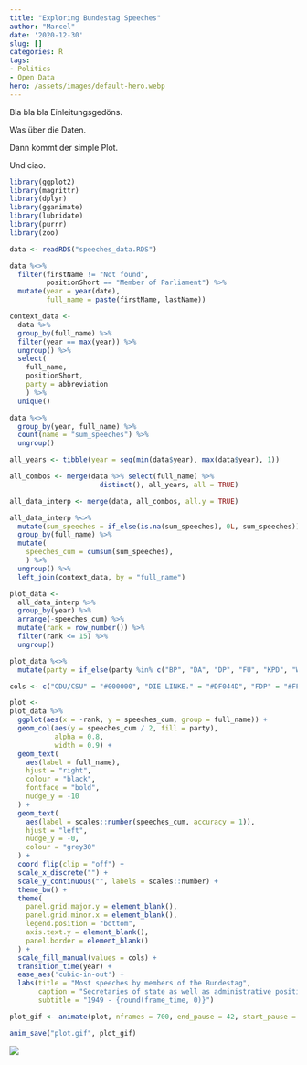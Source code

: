 ```yaml
---
title: "Exploring Bundestag Speeches"
author: "Marcel"
date: '2020-12-30'
slug: []
categories: R
tags:
- Politics
- Open Data
hero: /assets/images/default-hero.webp
---
```


Bla bla bla Einleitungsgedöns. 

Was über die Daten.

Dann kommt der simple Plot. 

Und ciao.

```r

library(ggplot2)
library(magrittr)
library(dplyr)
library(gganimate)
library(lubridate)
library(purrr)
library(zoo)

```

```r

data <- readRDS("speeches_data.RDS")

```


```r

data %<>%
  filter(firstName != "Not found",
         positionShort == "Member of Parliament") %>%
  mutate(year = year(date),
         full_name = paste(firstName, lastName))

context_data <- 
  data %>%
  group_by(full_name) %>%
  filter(year == max(year)) %>%
  ungroup() %>%
  select(
    full_name,
    positionShort,
    party = abbreviation
    ) %>% 
  unique()

data %<>%
  group_by(year, full_name) %>% 
  count(name = "sum_speeches") %>% 
  ungroup()

all_years <- tibble(year = seq(min(data$year), max(data$year), 1))

all_combos <- merge(data %>% select(full_name) %>% 
                      distinct(), all_years, all = TRUE)

all_data_interp <- merge(data, all_combos, all.y = TRUE)

all_data_interp %<>%
  mutate(sum_speeches = if_else(is.na(sum_speeches), 0L, sum_speeches)) %>% 
  group_by(full_name) %>% 
  mutate(
    speeches_cum = cumsum(sum_speeches),
    ) %>% 
  ungroup() %>% 
  left_join(context_data, by = "full_name")

plot_data <- 
  all_data_interp %>% 
  group_by(year) %>% 
  arrange(-speeches_cum) %>% 
  mutate(rank = row_number()) %>% 
  filter(rank <= 15) %>% 
  ungroup()

plot_data %<>%
  mutate(party = if_else(party %in% c("BP", "DA", "DP", "FU", "KPD", "WAV", "GB/BHE"), "other", party))

cols <- c("CDU/CSU" = "#000000", "DIE LINKE." = "#DF044D", "FDP" = "#FFED00", "Grüne" = "#347020", "other" = "grey", "SPD" = "#E30400")

```

```r

plot <-
plot_data %>%
  ggplot(aes(x = -rank, y = speeches_cum, group = full_name)) +
  geom_col(aes(y = speeches_cum / 2, fill = party),
           alpha = 0.8,
           width = 0.9) +
  geom_text(
    aes(label = full_name),
    hjust = "right",
    colour = "black",
    fontface = "bold",
    nudge_y = -10
  ) +
  geom_text(
    aes(label = scales::number(speeches_cum, accuracy = 1)),
    hjust = "left",
    nudge_y = -0,
    colour = "grey30"
  ) +
  coord_flip(clip = "off") +
  scale_x_discrete("") +
  scale_y_continuous("", labels = scales::number) +
  theme_bw() +
  theme(
    panel.grid.major.y = element_blank(),
    panel.grid.minor.x = element_blank(),
    legend.position = "bottom",
    axis.text.y = element_blank(),
    panel.border = element_blank()
  ) +
  scale_fill_manual(values = cols) +
  transition_time(year) +
  ease_aes('cubic-in-out') +
  labs(title = "Most speeches by members of the Bundestag",
       caption = "Secretaries of state as well as administrative positions are excluded",
       subtitle = "1949 - {round(frame_time, 0)}")

plot_gif <- animate(plot, nframes = 700, end_pause = 42, start_pause = 10)

anim_save("plot.gif", plot_gif)
```

![](plot.gif)
